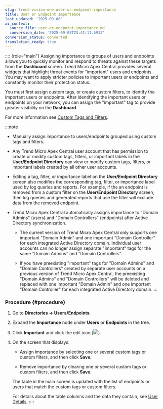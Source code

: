 ```yaml
---
slug: trend-vision-one-user-or-endpoint-importance
title: User or Endpoint Importance
last_updated: '2025-09-08'
ai_context:
  source_file: user-or-endpoint-importance.md
  conversion_date: '2025-09-08T23:42:11.691Z'
conversion_status: converted
translation_ready: true
---
```


:::: {role="main"}
Assigning importance to groups of users and endpoints allows you to quickly monitor and respond to threats against these targets from the **Dashboard** screen. Trend Micro Apex Central provides several widgets that highlight threat events for "important" users and endpoints. You may want to apply stricter policies to important users or endpoints and constantly monitor their protection status.

You must first assign custom tags, or create custom filters, to identify the important users or endpoints. After identifying the important users or endpoints on your network, you can assign the "important" tag to provide greater visibility on the **Dashboard**.

For more information see [Custom Tags and Filters](custom-tags-filters.mdx).

:::note

- Manually assign importance to users/endpoints grouped using custom tags and filters.

- Any Trend Micro Apex Central user account that has permission to create or modify custom tags, filters, or important labels in the **User/Endpoint Directory** can view or modify custom tags, filters, or important labels created by all other user accounts.

- Editing a tag, filter, or importance label on the **User/Endpoint Directory** screen also modifies the corresponding tag, filter, or importance label used by log queries and reports. For example, if the an endpoint is removed from a custom filter on the **User/Endpoint Directory** screen, then log queries and generated reports that use the filter will exclude data from the removed endpoint.

- Trend Micro Apex Central automatically assigns importance to "Domain Admins" (users) and "Domain Controllers" (endpoints) after Active Directory synchronization.

  - The current version of Trend Micro Apex Central only supports one important "Domain Admin" and one important "Domain Controller" for each integrated Active Directory domain. Individual user accounts can no longer assign separate "important" tags for the same "Domain Admins" and "Domain Controllers".

  - If you have preexisting "important" tags for "Domain Admins" and "Domain Controllers" created by separate user accounts on a previous version of Trend Micro Apex Central, the preexisting "Domain Admins" and "Domain Controllers" will be deleted and replaced with one important "Domain Admin" and one important "Domain Controller" for each integrated Active Directory domain.
:::

### Procedure {#procedure}

1.  Go to **Directories → Users/Endpoints**.

2.  Expand the **Importance** node under **Users** or **Endpoints** in the tree.

3.  Click **Important** and click the edit icon (![](/images/update_filter=GUID-CF22E87B-65C0-4AA1-8AC4-D98F0FC27FF3=1=en-us=Low.webp)).

4.  On the screen that displays:

    - Assign importance by selecting one or several custom tags or custom filters, and then click **Save**.

    - Remove importance by clearing one or several custom tags or custom filters, and then click **Save**.

    The table in the main screen is updated with the list of endpoints or users that match the custom tags or custom filters.

    For details about the table columns and the data they contain, see [User Details](user-details-for-apex.mdx).
::::
